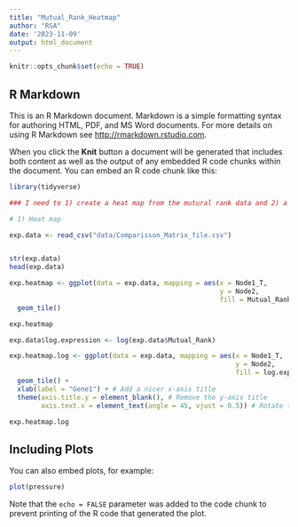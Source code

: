 ```yaml
---
title: "Mutual_Rank_Heatmap"
author: "RSA"
date: '2023-11-09'
output: html_document
---
```


```r
knitr::opts_chunk$set(echo = TRUE)
```

## R Markdown

This is an R Markdown document. Markdown is a simple formatting syntax for authoring HTML, PDF, and MS Word documents. For more details on using R Markdown see <http://rmarkdown.rstudio.com>.

When you click the **Knit** button a document will be generated that includes both content as well as the output of any embedded R code chunks within the document. You can embed an R code chunk like this:

```r
library(tidyverse)

### I need to 1) create a heat map from the mutural rank data and 2) a line graph from the tpm data by tissue type

# 1) Heat map

exp.data <- read_csv("data/Comparisson_Matrix_file.csv")


str(exp.data)
head(exp.data)

exp.heatmap <- ggplot(data = exp.data, mapping = aes(x = Node1_T,
                                                     y = Node2,
                                                     fill = Mutual_Rank)) +
  geom_tile()

exp.heatmap 

exp.data$log.expression <- log(exp.data$Mutual_Rank)

exp.heatmap.log <- ggplot(data = exp.data, mapping = aes(x = Node1_T,
                                                         y = Node2,
                                                         fill = log.expression)) +
  geom_tile() +
  xlab(label = "Gene1") + # Add a nicer x-axis title
  theme(axis.title.y = element_blank(), # Remove the y-axis title
        axis.text.x = element_text(angle = 45, vjust = 0.5)) # Rotate the x-axis labels

exp.heatmap.log

```

## Including Plots

You can also embed plots, for example:

```r
plot(pressure)
```

Note that the `echo = FALSE` parameter was added to the code chunk to prevent printing of the R code that generated the plot.
